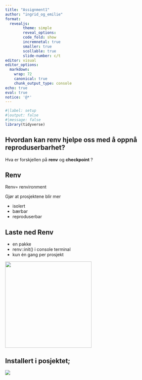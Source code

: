 ```yaml
---
title: "Assignment1"
author: "ingrid_og_emilie"
format: 
  revealjs:
        theme: simple
        reveal_options: 
        code_fold: show
        incremnetal: true
        smaller: true
        scollable: true
        slide-number: c/t
editor: visual
editor_options:
  markdown:
    wrap: 72
    canonical: true
    chunk_output_type: console
echo: true
eval: true
notice: '@*'
---
```


```r
#|label: setup
#|output: false
#|message: false
library(tidyverse)
```

## Hvordan kan **renv** hjelpe oss med å oppnå reproduserbarhet? 

Hva er forskjellen på **renv** og **checkpoint** ?

## Renv

Renv= renvironment

Gjør at prosjektene blir mer

-   isolert
-   bærbar
-   reproduserbar

## Laste ned Renv

-   en pakke
-   renv::init() i console terminal
-   kun én gang per prosjekt

![](images/renv console.png){fig-align="center" width="279"}

## Installert i posjektet;

![](images/renv installert.png){fig-align="center"}
